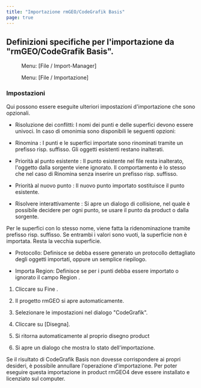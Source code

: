 ```yaml
---
title: "Importazione rmGEO/CodeGrafik Basis"
page: true
---
```

## Definizioni specifiche per l&#39;importazione da &quot;rmGEO/CodeGrafik Basis&quot;.
<GeoMapper> <Menu> Menu: [File / Import-Manager] </Menu> </GeoMapper>
<GeoDesigner> <Menu> Menu: [File / Importazione] </Menu> </GeoDesigner>

### Impostazioni
Qui possono essere eseguite ulteriori impostazioni d&#39;importazione che sono opzionali.

- <Bold> Risoluzione dei conflitti: </Bold>  I nomi dei punti e delle superfici devono essere univoci. In caso di omonimia sono disponibili le seguenti opzioni:

- <Italic> Rinomina </Italic> : I punti e le superfici importate sono rinominati tramite un prefisso risp. suffisso. Gli oggetti esistenti restano inalterati.

- <Italic> Priorit&#224; al punto esistente </Italic> : Il punto esistente nel file resta inalterato, l&#39;oggetto dalla sorgente viene ignorato. Il comportamento &#232; lo stesso che nel caso di <Italic> Rinomina </Italic>  senza inserire un prefisso risp. suffisso.

- <Italic> Priorit&#224; al nuovo punto </Italic> : Il nuovo punto importato sostituisce il punto esistente.

- <Italic> Risolvere interattivamente </Italic> : Si apre un dialogo di collisione, nel quale &#232; possibile decidere per ogni punto, se usare il punto da <Placeholder>product</Placeholder> o dalla sorgente. 





<Warning>
Per le superfici con lo stesso nome, viene fatta la ridenominazione tramite prefisso risp. suffisso. Se entrambi i valori sono vuoti, la superficie non &#232; importata. Resta la vecchia superficie.
</Warning>


- <Bold> Protocollo: </Bold>  Definisce se debba essere generato un protocollo dettagliato degli oggetti importati, oppure un semplice riepilogo.

- <Bold> Importa Region: </Bold>  Definisce se per i punti debba essere importato o ignorato il campo <Italic> Region </Italic> .





1. Cliccare su <Border>Fine</Border> .

2. Il progetto rmGEO si apre automaticamente.

3. Selezionare le impostazioni nel dialogo &quot;CodeGrafik&quot;.

4. Cliccare su 
[Disegna].

5. Si ritorna automaticamente al proprio disegno <Placeholder>product</Placeholder> 
6. Si apre un dialogo che mostra lo stato dell&#39;importazione.




<Success>
Se il risultato di CodeGrafik Basis non dovesse corrispondere ai propri desideri, &#232; possibile annullare l&#39;operazione d&#39;importazione.
</Success>

<Warning>
Per poter eseguire questa importazione in  <Placeholder>product</Placeholder>   <Italic> rmGEO4 </Italic>  deve essere installato e licenziato sul computer.
</Warning>

